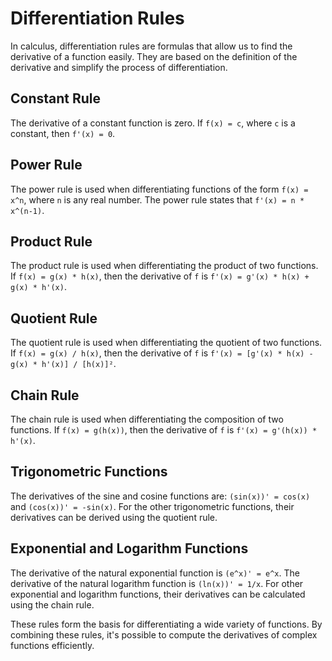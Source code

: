 # Differentiation Rules

In calculus, differentiation rules are formulas that allow us to find the derivative of a function easily. They are based on the definition of the derivative and simplify the process of differentiation.

## Constant Rule

The derivative of a constant function is zero. If `f(x) = c`, where `c` is a constant, then `f'(x) = 0`.

## Power Rule

The power rule is used when differentiating functions of the form `f(x) = x^n`, where `n` is any real number. The power rule states that `f'(x) = n * x^(n-1)`.

## Product Rule

The product rule is used when differentiating the product of two functions. If `f(x) = g(x) * h(x)`, then the derivative of `f` is `f'(x) = g'(x) * h(x) + g(x) * h'(x)`.

## Quotient Rule

The quotient rule is used when differentiating the quotient of two functions. If `f(x) = g(x) / h(x)`, then the derivative of `f` is `f'(x) = [g'(x) * h(x) - g(x) * h'(x)] / [h(x)]²`.

## Chain Rule

The chain rule is used when differentiating the composition of two functions. If `f(x) = g(h(x))`, then the derivative of `f` is `f'(x) = g'(h(x)) * h'(x)`.

## Trigonometric Functions

The derivatives of the sine and cosine functions are: `(sin(x))' = cos(x)` and `(cos(x))' = -sin(x)`. For the other trigonometric functions, their derivatives can be derived using the quotient rule.

## Exponential and Logarithm Functions

The derivative of the natural exponential function is `(e^x)' = e^x`. The derivative of the natural logarithm function is `(ln(x))' = 1/x`. For other exponential and logarithm functions, their derivatives can be calculated using the chain rule.

These rules form the basis for differentiating a wide variety of functions. By combining these rules, it's possible to compute the derivatives of complex functions efficiently.
